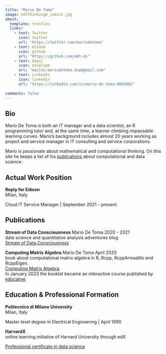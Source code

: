 ```yaml
---
title: "Mario De Toma"
image: mdtThinking0_cubist.jpg
about:
  template: trestles
  links:
    - text: Twitter
      icon: twitter
      url: "https://twitter.com/mariodetoma"
    - text: GitHub
      icon: github
      url: "https://github.com/mdt-ds"
    - text: Email
      icon: envelope
      url: "mailto:mariodetoma.dsp@gmail.com"
    - text: LinkedIn
      icon: linkedin
      url: "https://linkedin.com/in/mario-de-toma-90bb902"
    
comments: false
---
```


::: {.column-page}

## Bio

Mario De Toma is both an IT manager and a data scientist, an R programming tutor and, at the same time, a learner climbing impassable learning curves. 
Mario's background includes almost 20 years working as project and service manager in IT consulting and service corporations.

Mario is passionate about mathematical and computational thinking.
On this site he keeps a list of his [publications](publications.qmd) about computational and data science.

<p></p>

## Actual Work Position

**Reply for Edison**  
Milan, Italy

Cloud IT Service Manager | September 2021 - present

<p></p>

## Publications

**Stream of Data Consciousness** Mario De Toma 2020 - 2021  
data science and quantitative analysis adventures blog  
[Stream of Data Consciousness](https://www.mdt-datascience.com/)

**Computing Matrix Algebra** Mario De Toma April 2020  
book about computational matrix algebra in R, Rcpp, RcppArmadillo and RcppEigen.  
[Computing Matrix Algebra](https://leanpub.com/computingmatrixalgebra).    
In January 2023 the booklet became an interactive course published by [educative](https://www.educative.io/collection/10370001/4727811482320896).

## Education & Professional Formation

**Politecnico di Milano University**  
Milan, Italy

Master level degree in Electrical Engineering | April 1990  

<p></p>

**HarvardX**  
online learning initiative of Harvard University through edX

[Professional certificate in data science](https://credentials.edx.org/credentials/13b2bf784d404666b76ea46164df737d/)

<p></p>

:::
